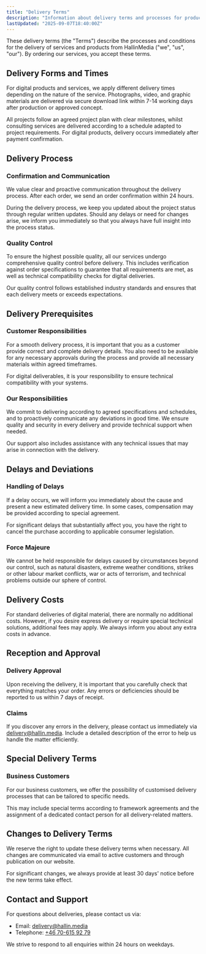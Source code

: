 ```yaml
---
title: "Delivery Terms"
description: "Information about delivery terms and processes for products and services from HallinMedia."
lastUpdated: "2025-09-07T18:40:00Z"
---
```


These delivery terms (the "Terms") describe the processes and conditions for the delivery of services and products from HallinMedia ("we", "us", "our"). By ordering our services, you accept these terms.

## Delivery Forms and Times

For digital products and services, we apply different delivery times depending on the nature of the service. Photographs, video, and graphic materials are delivered via secure download link within 7-14 working days after production or approved concept.

All projects follow an agreed project plan with clear milestones, whilst consulting services are delivered according to a schedule adapted to project requirements. For digital products, delivery occurs immediately after payment confirmation.

## Delivery Process

### Confirmation and Communication

We value clear and proactive communication throughout the delivery process. After each order, we send an order confirmation within 24 hours.

During the delivery process, we keep you updated about the project status through regular written updates. Should any delays or need for changes arise, we inform you immediately so that you always have full insight into the process status.

### Quality Control

To ensure the highest possible quality, all our services undergo comprehensive quality control before delivery. This includes verification against order specifications to guarantee that all requirements are met, as well as technical compatibility checks for digital deliveries. 

Our quality control follows established industry standards and ensures that each delivery meets or exceeds expectations.

## Delivery Prerequisites

### Customer Responsibilities

For a smooth delivery process, it is important that you as a customer provide correct and complete delivery details. You also need to be available for any necessary approvals during the process and provide all necessary materials within agreed timeframes. 

For digital deliverables, it is your responsibility to ensure technical compatibility with your systems.

### Our Responsibilities

We commit to delivering according to agreed specifications and schedules, and to proactively communicate any deviations in good time. We ensure quality and security in every delivery and provide technical support when needed.

Our support also includes assistance with any technical issues that may arise in connection with the delivery.

## Delays and Deviations

### Handling of Delays

If a delay occurs, we will inform you immediately about the cause and present a new estimated delivery time. In some cases, compensation may be provided according to special agreement.

For significant delays that substantially affect you, you have the right to cancel the purchase according to applicable consumer legislation.

### Force Majeure

We cannot be held responsible for delays caused by circumstances beyond our control, such as natural disasters, extreme weather conditions, strikes or other labour market conflicts, war or acts of terrorism, and technical problems outside our sphere of control.

## Delivery Costs

For standard deliveries of digital material, there are normally no additional costs. However, if you desire express delivery or require special technical solutions, additional fees may apply. We always inform you about any extra costs in advance.

## Reception and Approval

### Delivery Approval

Upon receiving the delivery, it is important that you carefully check that everything matches your order. Any errors or deficiencies should be reported to us within 7 days of receipt. 

### Claims

If you discover any errors in the delivery, please contact us immediately via delivery@hallin.media. Include a detailed description of the error to help us handle the matter efficiently. 

## Special Delivery Terms

### Business Customers

For our business customers, we offer the possibility of customised delivery processes that can be tailored to specific needs.

This may include special terms according to framework agreements and the assignment of a dedicated contact person for all delivery-related matters.

## Changes to Delivery Terms

We reserve the right to update these delivery terms when necessary. All changes are communicated via email to active customers and through publication on our website.

For significant changes, we always provide at least 30 days' notice before the new terms take effect.

## Contact and Support

For questions about deliveries, please contact us via:

- Email: delivery@hallin.media
- Telephone: [+46 70-615 92 79](tel:+46706159279)

We strive to respond to all enquiries within 24 hours on weekdays.
